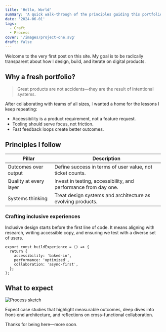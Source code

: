 ```yaml
---
title: 'Hello, World'
summary: 'A quick walk-through of the principles guiding this portfolio.'
date: '2024-06-01'
tags:
  - Craft
  - Process
cover: '/images/project-one.svg'
draft: false
---
```


Welcome to the very first post on this site. My goal is to be radically transparent about how I design, build, and iterate on digital products.

## Why a fresh portfolio?

> Great products are not accidents—they are the result of intentional systems.

After collaborating with teams of all sizes, I wanted a home for the lessons I keep repeating:

- Accessibility is a product requirement, not a feature request.
- Tooling should serve focus, not friction.
- Fast feedback loops create better outcomes.

## Principles I follow

| Pillar                 | Description                                                     |
| ---------------------- | --------------------------------------------------------------- |
| Outcomes over output   | Define success in terms of user value, not ticket counts.       |
| Quality at every layer | Invest in testing, accessibility, and performance from day one. |
| Systems thinking       | Treat design systems and architecture as evolving products.     |

### Crafting inclusive experiences

Inclusive design starts before the first line of code. It means aligning with research, writing accessible copy, and ensuring we test with a diverse set of users.

```tsx
export const buildExperience = () => {
  return {
    accessibility: 'baked-in',
    performance: 'optimized',
    collaboration: 'async-first',
  };
};
```

## What to expect

![Process sketch](/images/project-two.svg)

Expect case studies that highlight measurable outcomes, deep dives into front-end architecture, and reflections on cross-functional collaboration.

Thanks for being here—more soon.
